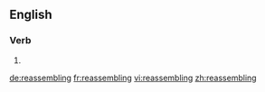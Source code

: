 ==English==

===Verb===
{{head|en|present participle}}

# {{present participle of|reassemble|lang=en|nocat=1}}

[[de:reassembling]]
[[fr:reassembling]]
[[vi:reassembling]]
[[zh:reassembling]]